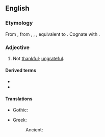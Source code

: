 ==English==

===Etymology===
From {{inh|en|enm|unthankful}}, from {{inh|en|ang|unþancful}}, {{m|ang|unþancfull}}, {{m|ang|unġeþancfull|t=unthankful, ungrateful}}, equivalent to {{pre|en|un|thankful}}. Cognate with {{cog|goh|undankfol|t=unthankful, ungrateful}}.

===Adjective===
{{en-adj}}

# Not [[thankful]]; [[ungrateful]].

====Derived terms====
* {{l|en|unthankfulness}}
* {{l|en|unthankfully}}

====Translations====
{{trans-top|not thankful}}
* Gothic: {{t|got|𐌻𐌰𐌿𐌽𐌰𐍅𐌰𐍂𐌲𐍃}}
{{trans-mid}}
* Greek:
*: Ancient: {{t|grc|ἀχάριστος}}
{{trans-bottom}}